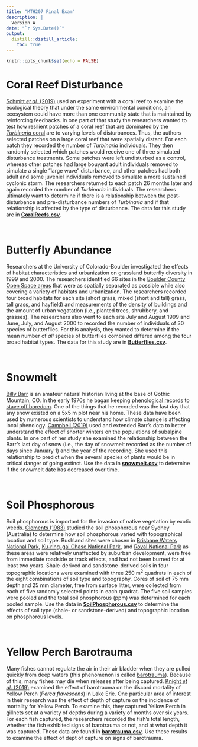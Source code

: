 ```yaml
---
title: "MTH207 Final Exam"
description: |
  Version A
date: "`r Sys.Date()`"
output: 
  distill::distill_article:
    toc: true
---
```


```r
knitr::opts_chunk$set(echo = FALSE)
```

# Coral Reef Disturbance
[Schmitt *et al.* (2019)](https://www.pnas.org/content/116/10/4372) used an experiment with a coral reef to examine the ecological theory that under the same environmental conditions, an ecosystem could have more than one community state that is maintained by reinforcing feedbacks. In one part of that study the researchers wanted to test how resilient patches of a coral reef that are dominated by the [*Turbinaria* coral](https://en.wikipedia.org/wiki/Turbinaria_(coral)) are to varying levels of disturbances. Thus, the authors selected patches on a large coral reef that were spatially distant. For each patch they recorded the number of *Turbinaria* individuals. They then randomly selected which patches would receive one of three simulated disturbance treatments. Some patches were left undisturbed as a control, whereas other patches had large bouyant adult individuals removed to simulate a single "large wave" disturbance, and other patches had both adult and some juveniel individuals removed to simulate a more sustained cyclonic storm. The researchers returned to each patch 26 months later and again recorded the number of *Turbinaria* individuals. The researchers ultimately want to determine if there is a relationship between the post-disturbance and pre-disturbance numbers of *Turbinaria* and if that relationship is affected by the type of disturbance. The data for this study are in [**CoralReefs.csv**](data/CoralReefs.csv).

&nbsp;

# Butterfly Abundance
Researchers at the University of Colorado-Boulder investigated the effects of habitat characteristics and urbanization on grassland butterfly diversity in 1999 and 2000. The researchers identified 66 sites in the [Boulder County Open Space areas](https://www.bouldercounty.org/departments/parks-and-open-space/) that were as spatially separated as possible while also covering a variety of habitats and urbanization. The researchers recorded four broad habitats for each site (short grass, mixed (short and tall) grass, tall grass, and hayfield) and measurements of the density of buildings and the amount of urban vegatation (i.e., planted trees, shrubbery, and grasses). The researchers also went to each site July and August 1999 and June, July, and August 2000 to recorded the number of individuals of 30 species of butterflies. For this analysis, they wanted to determine if the mean number of *all* species of butterflies combined differed among the four broad habitat types. The data for this study are in [**Butterflies.csv**](data/Butterflies.csv).

&nbsp;

# Snowmelt
[Billy Barr](https://en.wikipedia.org/wiki/Billy_Barr_(naturalist)) is an amateur natural historian living at the base of Gothic Mountain, CO. In the early 1970s he bagan keeping [phenological records](https://en.wikipedia.org/wiki/Phenology) to [stave off boredom](https://www.theatlantic.com/science/archive/2017/01/billy-barr-climate-change/512198/). One of the things that he recorded was the last day that any snow existed on a 5x5 m plot near his home. These data have been used by numerous scientists to understand how climate change is affecting local phenology. [Campbell (2019)](https://www.pnas.org/content/116/26/12901) used and extended Barr's data to better understand the effect of shorter winters on the populations of subalpine plants. In one part of her study she examined the relationship between the Barr's last day of snow (i.e., the day of snowmelt recorded as the number of days since January 1) and the year of the recording. She used this relationship to predict when the several species of plants would be in critical danger of going extinct. Use the data in [**snowmelt.csv**](data/snowmelt.csv) to determine if the snowmelt date has decreased over time.

&nbsp;

# Soil Phosphorous
Soil phosphorous is important for the invasion of native vegetation by exotic weeds. [Clements (1983)](https://onlinelibrary.wiley.com/doi/abs/10.1111/j.1442-9993.1983.tb01328.x) studied the soil phosphorous near Sydney (Australia) to determine how soil phosphorous varied with topographical location and soil type. Bushland sites were chosen in [Brisbane Waters National Park](https://www.nationalparks.nsw.gov.au/visit-a-park/parks/brisbane-water-national-park), [Ku-ring-gai Chase National Park](https://www.nationalparks.nsw.gov.au/visit-a-park/parks/kuringgai-chase-national-park), and [Royal National Park](https://www.nationalparks.nsw.gov.au/visit-a-park/parks/royal-national-park) as these areas were relatively unaffected by suburban development, were free from immediate roadside or track effects, and had not been burned for at least two years. Shale-derived and sandstone-derived soils in four topographic locations were examined with three 250 m^2^ quadrats in each of the eight combinations of soil type and topography. Cores of soil of 75 mm depth and 25 mm diameter, free from surface litter, were collected from each of five randomly selected points in each quadrat. The five soil samples were pooled and the total soil phosphorous (ppm) was determined for each pooled sample. Use the data in [**SoilPhosphorous.csv**](data/SoilPhosphorous.csv) to determine the effects of soil type (shale- or sandstone-derived) and topographic location on phosphorous levels.

&nbsp;

# Yellow Perch Barotrauma
Many fishes cannot regulate the air in their air bladder when they are pulled quickly from deep waters (this phenomenon is called [barotrauma](https://en.wikipedia.org/wiki/Barotrauma)). Because of this, many fishes may die when releases after being captured. [Knight *et al.* (2019)](https://meridian.allenpress.com/jfwm/article/10/1/69/204139/Is-Barotrauma-an-Important-Factor-in-the-Discard#11051974) examined the effect of barotrauma on the discard mortality of Yellow Perch (*Perca flavescens*) in Lake Erie. One particular area of interest in their research was the effect of depth of capture on the incidence of mortality for Yellow Perch. To examine this, they captured Yellow Perch in gillnets set at a variety of depths during a variety of months over six years. For each fish captured, the researchers recorded the fish's total length, whether the fish exhibited signs of barotrauma or not, and at what depth it was captured. These data are found in [**barotrauma.csv**](data/barotrauma.csv). Use these results to examine the effect of dept of capture on signs of barotrauma.
